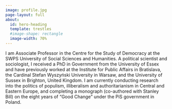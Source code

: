```yaml
---
image: profile.jpg
page-layout: full
about:
  id: hero-heading
  template: trestles
  #image-shape: rectangle
  image-width: 70%
---
```


::: {#hero-heading}

I am Associate Professor in the Centre for the Study of Democracy at the SWPS University of Social Sciences and Humanities. A political scientist and sociologist, I received a PhD in Government from the University of Essex and have previously worked at the Institute for Public Affairs in Bratislava, the Cardinal Stefan Wyszyński University in Warsaw, and the University of Sussex in Brighton, United Kingdom. I am currently conducting research into the politics of populism, illiberalism and authoritarianism in Central and Eastern Europe, and completing a monograph (co-authored with Stanley Bill) on the eight years of “Good Change” under the PiS government in Poland.

:::

